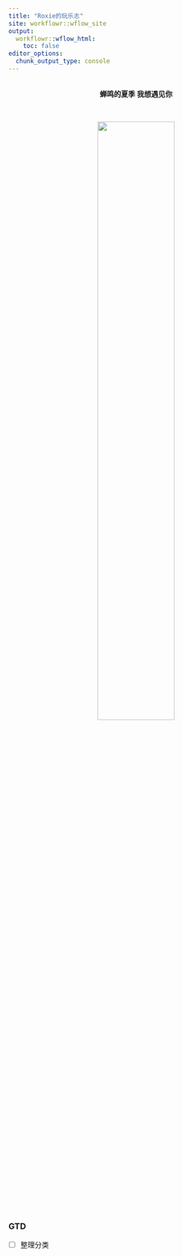 ```yaml
---
title: "Roxie的玩乐志"
site: workflowr::wflow_site
output:
  workflowr::wflow_html:
    toc: false
editor_options:
  chunk_output_type: console
---
```


\
<center>
  **蝉鸣的夏季 我想遇见你**
</center>
\

<p align="center">
  <img src="https://raw.githubusercontent.com/chenh19/Roxie/main/src/Images/cover.jpg" width=55%>
</p>

### GTD

- [ ] 整理分类
